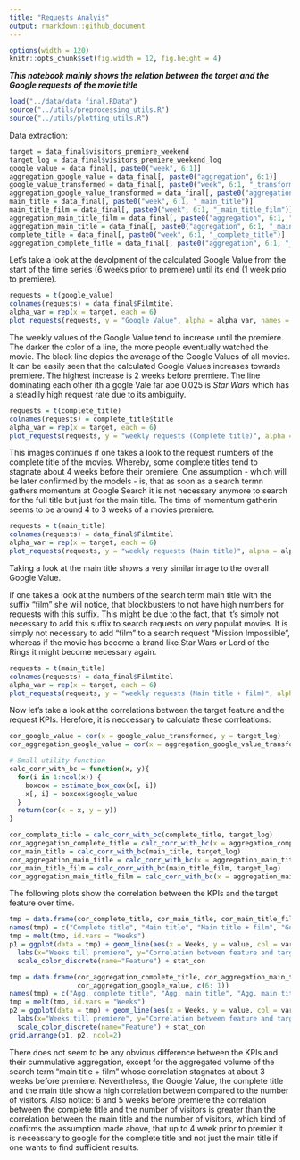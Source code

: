 ```yaml
---
title: "Requests Analyis"
output: rmarkdown::github_document
---
```


```r
options(width = 120)
knitr::opts_chunk$set(fig.width = 12, fig.height = 4) 
```


***This notebook mainly shows the relation between the target and the Google requests of the movie title***

```r
load("../data/data_final.RData")
source("../utils/preprocessing_utils.R")
source("../utils/plotting_utils.R")
```

Data extraction:
```r
target = data_final$visitors_premiere_weekend
target_log = data_final$visitors_premiere_weekend_log
google_value = data_final[, paste0("week", 6:1)]
aggregation_google_value = data_final[, paste0("aggregation", 6:1)]
google_value_transformed = data_final[, paste0("week", 6:1, "_transformiert")]
aggregation_google_value_transformed = data_final[, paste0("aggregation", 6:1, "_transformiert")]
main_title = data_final[, paste0("week", 6:1, "_main_title")]
main_title_film = data_final[, paste0("week", 6:1, "_main_title_film")]
aggregation_main_title_film = data_final[, paste0("aggregation", 6:1, "_main_title_film")]
aggregation_main_title = data_final[, paste0("aggregation", 6:1, "_main_title")]
complete_title = data_final[, paste0("week", 6:1, "_complete_title")]
aggregation_complete_title = data_final[, paste0("aggregation", 6:1, "_complete_title")]
```

Let's take a look at the devolpment of the calculated Google Value from the start of the time series (6 weeks prior to premiere) until its end (1 week prio to premiere).

```r
requests = t(google_value)
colnames(requests) = data_final$Filmtitel
alpha_var = rep(x = target, each = 6)
plot_requests(requests, y = "Google Value", alpha = alpha_var, names = c("Date", "Movie", "Req"))
```

The weekly values of the Google Value tend to increase until the premiere. The darker the color of a line, the more people eventually watched the movie. The black line depics the average of the Google Values of all movies. It can be easily seen that the calculated Google Values increases towards premiere. The highest increase is 2 weeks before premiere. The line dominating each other ith a  gogle Vale far abe 0.025 is *Star Wars* which has a steadily high request rate due to its ambiguity. 

```r
requests = t(complete_title)
colnames(requests) = complete_title$title
alpha_var = rep(x = target, each = 6)
plot_requests(requests, y = "weekly requests (Complete title)", alpha = alpha_var, names = c("Date", "Movie", "Req"))
```

This images continues if one takes a look to the request numbers of the complete title of the movies. Whereby, some complete titles tend to stagnate about 4 weeks before their premiere. One assumption - which will be later confirmed by the models - is, that as soon as a search termn gathers momentum at Google Search it is not necessary anymore to search for the full title but just for the main title. The time of momentum gatherin seems to be around 4 to 3 weeks of a movies premiere.

```r
requests = t(main_title)
colnames(requests) = data_final$Filmtitel
alpha_var = rep(x = target, each = 6)
plot_requests(requests, y = "weekly requests (Main title)", alpha = alpha_var,names = c("Date", "Movie", "Req"))
```

Taking a look at the main title shows a very similar image to the overall Google Value.

If one takes a look at the numbers of the search term main title with the suffix "film" she will notice, that blockbusters to not have high numbers for requests with this suffix. This might be due to the fact, that it's simply not necessary to add this suffix to search requests on very populat movies. It is simply not necessary to add "film" to a search request "Mission Impossible", whereas if the movie has become a brand like Star Wars or Lord of the Rings it might become necessary again.

```r
requests = t(main_title)
colnames(requests) = data_final$Filmtitel
alpha_var = rep(x = target, each = 6)
plot_requests(requests, y = "weekly requests (Main title + film)", alpha = alpha_var, names = c("Date", "Movie", "Req"))
```

Now let's take a look at the correlations between the target feature and the request KPIs. Herefore, it is neccessary to calculate these corrleations:

```r
cor_google_value = cor(x = google_value_transformed, y = target_log)
cor_aggregation_google_value = cor(x = aggregation_google_value_transformed, y = target_log)

# Small utility function
calc_corr_with_bc = function(x, y){
  for(i in 1:ncol(x)) {
    boxcox = estimate_box_cox(x[, i])
    x[, i] = boxcox$google_value
  }
  return(cor(x = x, y = y))
}

cor_complete_title = calc_corr_with_bc(complete_title, target_log)
cor_aggregation_complete_title = calc_corr_with_bc(x = aggregation_complete_title, y = target_log)
cor_main_title = calc_corr_with_bc(main_title, target_log)
cor_aggregation_main_title = calc_corr_with_bc(x = aggregation_main_title, y = target_log)
cor_main_title_film = calc_corr_with_bc(main_title_film, target_log)
cor_aggregation_main_title_film = calc_corr_with_bc(x = aggregation_main_title_film, y = target_log)
```

The following plots show the correlation between the KPIs and the target feature over time.
```r
tmp = data.frame(cor_complete_title, cor_main_title, cor_main_title_film, cor_google_value, c(6: 1))
names(tmp) = c("Complete title", "Main title", "Main title + film", "Google Value", "Weeks")
tmp = melt(tmp, id.vars = "Weeks")
p1 = ggplot(data = tmp) + geom_line(aes(x = Weeks, y = value, col = variable,  group = variable), size = 1) + 
  labs(x="Weeks till premiere", y="Correlation between feature and target") + scale_x_reverse() + 
  scale_color_discrete(name="Feature") + stat_con

tmp = data.frame(cor_aggregation_complete_title, cor_aggregation_main_title, cor_aggregation_main_title_film,
                 cor_aggregation_google_value, c(6: 1))
names(tmp) = c("Agg. complete title", "Agg. main title", "Agg. main title + film", "Agg. Google Value", "Weeks")
tmp = melt(tmp, id.vars = "Weeks")
p2 = ggplot(data = tmp) + geom_line(aes(x = Weeks, y = value, col = variable,  group = variable), size = 1) + 
  labs(x="Weeks till premiere", y="Correlation between feature and target") + scale_x_reverse() + 
  scale_color_discrete(name="Feature") + stat_con
grid.arrange(p1, p2, ncol=2)
```

There does not seem to be any obvious difference between the KPIs and their cummulative aggregation, except for the aggregated volume of the search term "main title + film" whose correlation stagnates at about 3 weeks before premiere. Nevertheless, the Google Value, the complete title and the main title show a high correlation between compared to the number of visitors. Also notice: 6 and 5 weeks before premiere the correlation between the complete title and the number of visitors is greater than the correlation between the main title and the number of visitors, which kind of confirms the assumption made above, that up to 4 week prior to premier it is neceassary to google for the complete title and not just the main title if one wants to find sufficient results.